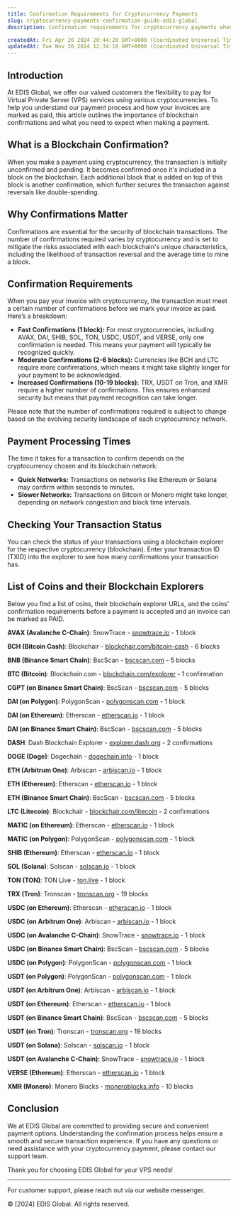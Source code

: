 ```yaml
---
title: Confirmation Requirements for Cryptocurrency Payments
slug: cryptocurrency-payments-confirmation-guide-edis-global
description: Confirmation requirements for cryptocurrency payments when purchasing VPS services from EDIS Global. Ensure your transaction is secure and recognized swiftly with our comprehensive guide to blockchain confirmations.

createdAt: Fri Apr 26 2024 20:44:20 GMT+0000 (Coordinated Universal Time)
updatedAt: Tue Nov 26 2024 12:34:10 GMT+0000 (Coordinated Universal Time)
---
```


## Introduction

At EDIS Global, we offer our valued customers the flexibility to pay for Virtual Private Server (VPS) services using various cryptocurrencies. To help you understand our payment process and how your invoices are marked as paid, this article outlines the importance of blockchain confirmations and what you need to expect when making a payment.

## What is a Blockchain Confirmation?

When you make a payment using cryptocurrency, the transaction is initially unconfirmed and pending. It becomes confirmed once it's included in a block on the blockchain. Each additional block that is added on top of this block is another confirmation, which further secures the transaction against reversals like double-spending.

## Why Confirmations Matter

Confirmations are essential for the security of blockchain transactions. The number of confirmations required varies by cryptocurrency and is set to mitigate the risks associated with each blockchain's unique characteristics, including the likelihood of transaction reversal and the average time to mine a block.

## Confirmation Requirements

When you pay your invoice with cryptocurrency, the transaction must meet a certain number of confirmations before we mark your invoice as paid. Here’s a breakdown:

- **Fast Confirmations (1 block):** For most cryptocurrencies, including AVAX, DAI, SHIB, SOL, TON, USDC, USDT, and VERSE, only one confirmation is needed. This means your payment will typically be recognized quickly.
- **Moderate Confirmations (2-6 blocks):** Currencies like BCH and LTC require more confirmations, which means it might take slightly longer for your payment to be acknowledged.
- **Increased Confirmations (10-19 blocks):** TRX, USDT on Tron, and XMR require a higher number of confirmations. This ensures enhanced security but means that payment recognition can take longer.

Please note that the number of confirmations required is subject to change based on the evolving security landscape of each cryptocurrency network.

## Payment Processing Times

The time it takes for a transaction to confirm depends on the cryptocurrency chosen and its blockchain network:

- **Quick Networks:** Transactions on networks like Ethereum or Solana may confirm within seconds to minutes.
- **Slower Networks:** Transactions on Bitcoin or Monero might take longer, depending on network congestion and block time intervals.

## Checking Your Transaction Status

You can check the status of your transactions using a blockchain explorer for the respective cryptocurrency (blockchain). Enter your transaction ID (TXID) into the explorer to see how many confirmations your transaction has.

## List of Coins and their Blockchain Explorers

Below you find a list of coins, their blockchain explorer URLs, and the coins' confirmation requirements before a payment is accepted and an invoice can be marked as PAID.

**AVAX (Avalanche C-Chain)**: SnowTrace - [snowtrace.io](https://snowtrace.io/) - 1 block

**BCH (Bitcoin Cash)**: Blockchair - [blockchair.com/bitcoin-cash](https://blockchair.com/bitcoin-cash) - 6 blocks

**BNB (Binance Smart Chain)**: BscScan - [bscscan.com](https://bscscan.com/) - 5 blocks

**BTC (Bitcoin)**: Blockchain.com - [blockchain.com/explorer](https://www.blockchain.com/explorer) - 1 confirmation

**CGPT (on Binance Smart Chain)**: BscScan - [bscscan.com](https://bscscan.com/) - 5 blocks

**DAI (on Polygon)**: PolygonScan - [polygonscan.com](https://polygonscan.com/) - 1 block

**DAI (on Ethereum)**: Etherscan - [etherscan.io](https://etherscan.io/) - 1 block

**DAI (on Binance Smart Chain)**: BscScan - [bscscan.com](https://bscscan.com/) - 5 blocks

**DASH**: Dash Blockchain Explorer - [explorer.dash.org](https://explorer.dash.org/) - 2 confirmations

**DOGE (Doge)**: Dogechain - [dogechain.info](https://dogechain.info/) - 1 block

**ETH (Arbitrum One)**: Arbiscan - [arbiscan.io](https://arbiscan.io/) - 1 block

**ETH (Ethereum)**: Etherscan - [etherscan.io](https://etherscan.io/) - 1 block

**ETH (Binance Smart Chain)**: BscScan - [bscscan.com](https://bscscan.com/) - 5 blocks

**LTC (Litecoin)**: Blockchair - [blockchair.com/litecoin](https://blockchair.com/litecoin) - 2 confirmations

**MATIC (on Ethereum)**: Etherscan - [etherscan.io](https://etherscan.io/) - 1 block

**MATIC (on Polygon)**: PolygonScan - [polygonscan.com](https://polygonscan.com/) - 1 block

**SHIB (Ethereum)**: Etherscan - [etherscan.io](https://etherscan.io/) - 1 block

**SOL (Solana)**: Solscan - [solscan.io](https://solscan.io/) - 1 block

**TON (TON)**: TON Live - [ton.live](https://ton.live/) - 1 block

**TRX (Tron)**: Tronscan - [tronscan.org](https://tronscan.org/) - 19 blocks

**USDC (on Ethereum)**: Etherscan - [etherscan.io](https://etherscan.io/) - 1 block

**USDC (on Arbitrum One)**: Arbiscan - [arbiscan.io](https://arbiscan.io/) - 1 block

**USDC (on Avalanche C-Chain)**: SnowTrace - [snowtrace.io](https://snowtrace.io/) - 1 block

**USDC (on Binance Smart Chain)**: BscScan - [bscscan.com](https://bscscan.com/) - 5 blocks

**USDC (on Polygon)**: PolygonScan - [polygonscan.com](https://polygonscan.com/) - 1 block

**USDT (on Polygon)**: PolygonScan - [polygonscan.com](https://polygonscan.com/) - 1 block

**USDT (on Arbitrum One)**: Arbiscan - [arbiscan.io](https://arbiscan.io/) - 1 block

**USDT (on Ethereum)**: Etherscan - [etherscan.io](https://etherscan.io/) - 1 block

**USDT (on Binance Smart Chain)**: BscScan - [bscscan.com](https://bscscan.com/) - 5 blocks

**USDT (on Tron)**: Tronscan - [tronscan.org](https://tronscan.org/) - 19 blocks

**USDT (on Solana)**: Solscan - [solscan.io](https://solscan.io/) - 1 block

**USDT (on Avalanche C-Chain)**: SnowTrace - [snowtrace.io](https://snowtrace.io/) - 1 block

**VERSE (Ethereum)**: Etherscan - [etherscan.io](https://etherscan.io/) - 1 block

**XMR (Monero)**: Monero Blocks - [moneroblocks.info](https://moneroblocks.info/) - 10 blocks

## Conclusion

We at EDIS Global are committed to providing secure and convenient payment options. Understanding the confirmation process helps ensure a smooth and secure transaction experience. If you have any questions or need assistance with your cryptocurrency payment, please contact our support team.

Thank you for choosing EDIS Global for your VPS needs!

---

For customer support, please reach out via our website messenger.

© \[2024] EDIS Global. All rights reserved.
